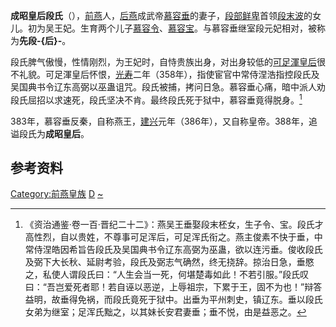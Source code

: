 '''成昭皇后段氏'''（{{bd||325年前|358年||catIdx=D}}），[[前燕|前燕]]人，[[后燕|后燕]]成武帝[[慕容垂|慕容垂]]的妻子，[[段部鲜卑|段部鲜卑]]首领[[段末波|段末波]]的女儿。初为吴王妃。生育两个儿子[[慕容令|慕容令]]、[[慕容宝|慕容宝]]。与慕容垂继室段元妃相对，被称为'''先段-{后}-'''。

段氏脾气傲慢，性情刚烈，为王妃时，自恃贵族出身，对出身较低的[[可足渾皇后|可足渾皇后]]很不礼貌。可足渾皇后怀恨，[[光寿|光寿]]二年（358年），指使宦官中常侍涅浩指控段氏及吴国典书令辽东高弼以巫蛊诅咒。段氏被捕，拷问日急。慕容垂心痛，暗中派人劝段氏屈招以求速死，段氏坚决不肯。最终段氏死于狱中，慕容垂竟得脱身。<ref>《资治通鉴·卷一百·晋纪二十二》：燕吴王垂娶段末柸女，生子令、宝。段氏才高性烈，自以贵姓，不尊事可足浑后，可足浑氏衔之。燕主俊素不快于垂，中常侍涅皓因希旨告段氏及吴国典书令辽东高弼为巫蛊，欲以连污垂。俊收段氏及弼下大长秋、延尉考验，段氏及弼志气确然，终无挠辞。掠治日急，垂愍之，私使人谓段氏曰：“人生会当一死，何堪楚毒如此！不若引服。”段氏叹曰：“吾岂爱死者耶！若自诬以恶逆，上辱祖宗，下累于王，固不为也！”辩答益明，故垂得免祸，而段氏竟死于狱中。出垂为平州刺史，镇辽东。垂以段氏女弟为继室；足浑氏黜之，以其妹长安君妻垂；垂不悦，由是益恶之。</ref>

383年，慕容垂反秦，自称燕王，[[建兴_(后燕)|建兴]]元年（386年），又自称皇帝。388年，追谥段氏为'''成昭皇后'''。

==参考资料==
{{reflist}}

{{十六國諸燕皇后}}
[[Category:前燕皇族|Category:前燕皇族]]
[[Category:后燕追封皇后|D]]
[[Category:段姓|~]]